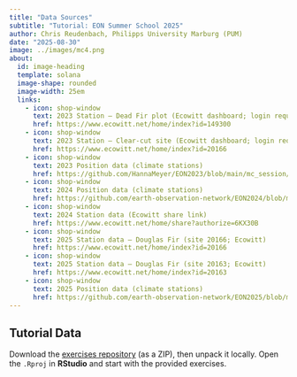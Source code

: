 ```yaml
---
title: "Data Sources"
subtitle: "Tutorial: EON Summer School 2025"
author: Chris Reudenbach, Philipps University Marburg (PUM)
date: "2025-08-30"
image: ../images/mc4.png
about:
  id: image-heading
  template: solana
  image-shape: rounded
  image-width: 25em
  links:
    - icon: shop-window
      text: 2023 Station — Dead Fir plot (Ecowitt dashboard; login required)
      href: https://www.ecowitt.net/home/index?id=149300
    - icon: shop-window
      text: 2023 Station — Clear-cut site (Ecowitt dashboard; login required)
      href: https://www.ecowitt.net/home/index?id=20166
    - icon: shop-window
      text: 2023 Position data (climate stations)
      href: https://github.com/HannaMeyer/EON2023/blob/main/mc_session/data/stations_prelim.zip
    - icon: shop-window
      text: 2024 Position data (climate stations)
      href: https://github.com/earth-observation-network/EON2024/blob/main/mc_session/data/raw_positions_2024.csv
    - icon: shop-window
      text: 2024 Station data (Ecowitt share link)
      href: https://www.ecowitt.net/home/share?authorize=6KX30B
    - icon: shop-window
      text: 2025 Station data — Douglas Fir (site 20166; Ecowitt)
      href: https://www.ecowitt.net/home/index?id=20166
    - icon: shop-window
      text: 2025 Station data — Douglas Fir (site 20163; Ecowitt)
      href: https://www.ecowitt.net/home/index?id=20163
    - icon: shop-window
      text: 2025 Position data (climate stations)
      href: https://github.com/earth-observation-network/EON2025/blob/main/block4_5/data/Mikroklima_Stationen_EON25.gpkg
---
```


## Tutorial Data

Download the
[exercises repository](https://next.hessenbox.de/index.php/s/c749MW3esYBqgTQ)
(as a ZIP), then unpack it locally. Open the `.Rproj` in **RStudio** and start
with the provided exercises.